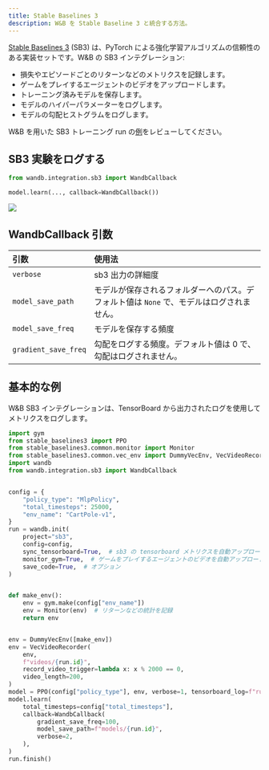 ```yaml
---
title: Stable Baselines 3
description: W&B を Stable Baseline 3 と統合する方法。
---
```


[Stable Baselines 3](https://github.com/DLR-RM/stable-baselines3) \(SB3\) は、PyTorch による強化学習アルゴリズムの信頼性のある実装セットです。W&B の SB3 インテグレーション:

* 損失やエピソードごとのリターンなどのメトリクスを記録します。
* ゲームをプレイするエージェントのビデオをアップロードします。
* トレーニング済みモデルを保存します。
* モデルのハイパーパラメーターをログします。
* モデルの勾配ヒストグラムをログします。

W&B を用いた SB3 トレーニング run の[例](https://wandb.ai/wandb/sb3/runs/1jyr6z10)をレビューしてください。

## SB3 実験をログする

```python
from wandb.integration.sb3 import WandbCallback

model.learn(..., callback=WandbCallback())
```

<Frame>
    <img src="/images/integrations/stable_baselines_demo.gif"  />
</Frame>

## WandbCallback 引数

| 引数 | 使用法 |
| :--- | :--- |
| `verbose` | sb3 出力の詳細度 |
| `model_save_path` | モデルが保存されるフォルダーへのパス。デフォルト値は `None` で、モデルはログされません。 |
| `model_save_freq` | モデルを保存する頻度 |
| `gradient_save_freq` | 勾配をログする頻度。デフォルト値は 0 で、勾配はログされません。 |

## 基本的な例

W&B SB3 インテグレーションは、TensorBoard から出力されたログを使用してメトリクスをログします。

```python
import gym
from stable_baselines3 import PPO
from stable_baselines3.common.monitor import Monitor
from stable_baselines3.common.vec_env import DummyVecEnv, VecVideoRecorder
import wandb
from wandb.integration.sb3 import WandbCallback


config = {
    "policy_type": "MlpPolicy",
    "total_timesteps": 25000,
    "env_name": "CartPole-v1",
}
run = wandb.init(
    project="sb3",
    config=config,
    sync_tensorboard=True,  # sb3 の tensorboard メトリクスを自動アップロード
    monitor_gym=True,  # ゲームをプレイするエージェントのビデオを自動アップロード
    save_code=True,  # オプション
)


def make_env():
    env = gym.make(config["env_name"])
    env = Monitor(env)  # リターンなどの統計を記録
    return env


env = DummyVecEnv([make_env])
env = VecVideoRecorder(
    env,
    f"videos/{run.id}",
    record_video_trigger=lambda x: x % 2000 == 0,
    video_length=200,
)
model = PPO(config["policy_type"], env, verbose=1, tensorboard_log=f"runs/{run.id}")
model.learn(
    total_timesteps=config["total_timesteps"],
    callback=WandbCallback(
        gradient_save_freq=100,
        model_save_path=f"models/{run.id}",
        verbose=2,
    ),
)
run.finish()
```